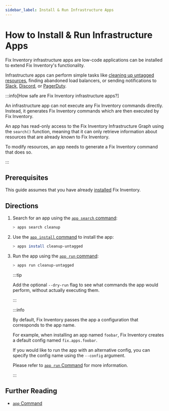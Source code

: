 ```yaml
---
sidebar_label: Install & Run Infrastructure Apps
---
```


# How to Install & Run Infrastructure Apps

Fix Inventory infrastructure apps are low-code applications can be installed to extend Fix Inventory's functionality.

Infrastructure apps can perform simple tasks like [cleaning up untagged resources](../cleanup/clean-up-untagged-resources.mdx), finding abandoned load balancers, or sending notifications to [Slack](../alerting/send-slack-notifications/index.mdx), [Discord](../alerting/send-discord-notifications/index.mdx), or [PagerDuty](../alerting/create-pagerduty-alerts/index.mdx).

:::info[How safe are Fix Inventory infrastructure apps?]

An infrastructure app can not execute any Fix Inventory commands directly. Instead, it generates Fix Inventory commands which are then executed by Fix Inventory.

An app has read-only access to the Fix Inventory Infrastructure Graph using the `search()` function, meaning that it can only retrieve information about resources that are already known to Fix Inventory.

To modify resources, an app needs to generate a Fix Inventory command that does so.

:::

## Prerequisites

This guide assumes that you have already [installed](../../getting-started/install/index.mdx) Fix Inventory.

## Directions

1.  Search for an app using the [`app search` command](../../reference/cli/app/search.mdx):

    ```bash
    > apps search cleanup
    ```

2.  Use the [`app install` command](../../reference/cli/app/install.mdx) to install the app:

    ```bash
    > apps install cleanup-untagged
    ```

3.  Run the app using the [`app run` command](../../reference/cli/app/run.mdx):

    ```bash
    > apps run cleanup-untagged
    ```

    :::tip

    Add the optional `--dry-run` flag to see what commands the app would perform, without actually executing them.

    :::

    :::info

    By default, Fix Inventory passes the app a configuration that corresponds to the app name.

    For example, when installing an app named `foobar`, Fix Inventory creates a default config named `fix.apps.foobar`.

    If you would like to run the app with an alternative config, you can specify the config name using the `--config` argument.

    Please refer to [`app run` Command](../../reference/cli/app/run.mdx) for more information.

    :::

## Further Reading

- [`app` Command](../../reference/cli/app/index.mdx)
